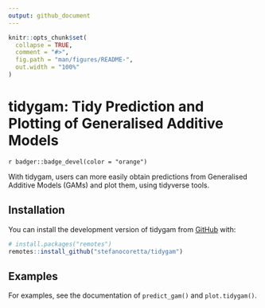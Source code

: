 ```yaml
---
output: github_document
---
```


<!-- README.md is generated from README.Rmd. Please edit that file -->

```r
knitr::opts_chunk$set(
  collapse = TRUE,
  comment = "#>",
  fig.path = "man/figures/README-",
  out.width = "100%"
)
```

# tidygam: Tidy Prediction and Plotting of Generalised Additive Models

<!-- badges: start -->
`r badger::badge_devel(color = "orange")`
<!-- badges: end -->

With tidygam, users can more easily obtain predictions from Generalised Additive Models (GAMs) and plot them, using tidyverse tools.

## Installation

You can install the development version of tidygam from [GitHub](https://github.com/) with:

``` r
# install.packages("remotes")
remotes::install_github("stefanocoretta/tidygam")
```

## Examples

For examples, see the documentation of `predict_gam()` and `plot.tidygam()`.
